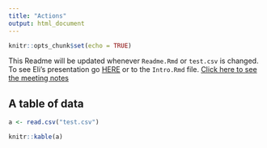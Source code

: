 ```yaml
---
title: "Actions"
output: html_document
---
```


```r
knitr::opts_chunk$set(echo = TRUE)
```

This Readme will be updated whenever `Readme.Rmd` or `test.csv` is changed. To see Eli's presentation go [HERE](https://htmlpreview.github.io/?https://github.com/nmfs-openscapes/12-07-21-GitHub-Actions/blob/main/Intro.html) or to the `Intro.Rmd` file.
[Click here to see the meeting notes](https://github.com/nmfs-openscapes/12-07-21-GitHub-Actions/blob/main/meeting_notes.md)

## A table of data

```r
a <- read.csv("test.csv")
```

```r
knitr::kable(a)
```
